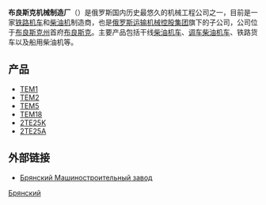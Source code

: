 {{Infobox company
| name                = 布良斯克机械制造厂
| name_en             = Брянский машиностроительный завод
| logo                = 
| type                = [[封闭式股份公司|封闭式股份公司]]（ЗАО）
| traded_as           = 
| predecessor         = 
| successor           = 
| foundation          = 1873年
| founder             = 
| location            = {{RUS}}[[布良斯克|布良斯克]]
| locations           = 
| area_served         = 
| key_people          = 
| industry            = 轨道交通装备
| products            = 柴油机车
| services            = 
| revenue             = 
| operating_income    = 
| net_income          = 
| aum                 = <!-- Only used with financial services companies -->
| assets              = 
| equity              = 
| owner               = 
| num_employees       = 9600
| parent              = 
| divisions           = 
| subsid              = 
| homepage            = http://www.ukbmz.ru/
| zip_code            = 
| slogan              = 
| capital             = 
| market_value        = 
| P/E ratio           = 
| earnings per share  = 
| Net asset value     = 
| accounting_period   = 
| major_shareholder   = 
| footnotes           = 
}}
'''布良斯克机械制造厂'''（{{lang-ru|Брянский машиностроительный завод}}）是俄罗斯国内历史最悠久的机械工程公司之一，目前是一家[[铁路机车|铁路机车]]和[[柴油机|柴油机]]制造商，也是[[运输机械控股集团|俄罗斯运输机械控股集团]]旗下的子公司，公司位于[[布良斯克州|布良斯克州]]首府[[布良斯克|布良斯克]]。主要产品包括干线[[柴油机车|柴油机车]]、[[调车机车|调车柴油机车]]、铁路货车以及船用柴油机等。

==产品==
*[[TEM1型柴油机车|TEM1]]
*[[TEM2型柴油机车|TEM2]]
*[[TEM5型柴油机车|TEM5]]
*[[TEM18型柴油机车|TEM18]]
*[[2TE25K型柴油机车|2TE25K]]
*[[2TE25A型柴油机车|2TE25A]]

==外部链接==
*{{ru}}[http://www.ukbmz.ru/ Брянский Машиностроительный завод] {{Wayback|url=http://www.ukbmz.ru/ |date=20120117223915 }}

{{Transmashholding}}
{{苏联铁路机车车辆制造商}}
[[Category:俄罗斯铁路车辆制造商|Брянский]]